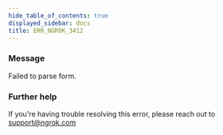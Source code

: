 ```yaml
---
hide_table_of_contents: true
displayed_sidebar: docs
title: ERR_NGROK_3412
---
```


### Message

Failed to parse form.

<ErrorDetails />

### Further help

If you're having trouble resolving this error, please reach out to [support@ngrok.com](mailto:support@ngrok.com?subject=Help%20with%20ERR_NGROK_3412)
